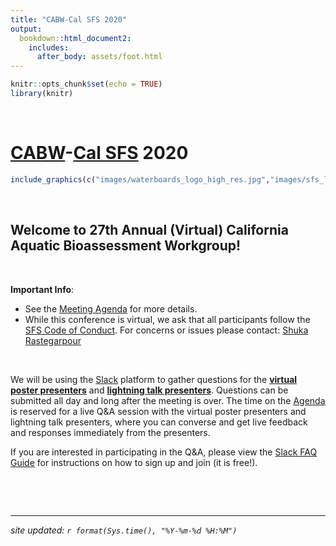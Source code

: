 ```yaml
---
title: "CABW-Cal SFS 2020"
output: 
  bookdown::html_document2:
    includes:
      after_body: assets/foot.html
---
```


```r
knitr::opts_chunk$set(echo = TRUE)
library(knitr)
```
<style>
  .title{
    display: none;
  }
</style>

<br>

# [CABW](https://www.waterboards.ca.gov/water_issues/programs/swamp/bioassessment/)-[Cal SFS](https://freshwater-science.org/my-sfs/chapters/california) 2020


```r

include_graphics(c("images/waterboards_logo_high_res.jpg","images/sfs_logo.jpg", "images/swamp_fish_logo.gif"))

```


<br> 

## **Welcome to 27th Annual (Virtual) California Aquatic Bioassessment Workgroup!**

<br>

<div class = "blue">
**Important Info**:  

 - See the [Meeting Agenda](agenda.html) for more details.
 - While this conference is virtual, we ask that all participants follow the [SFS Code of Conduct](https://freshwater-science.org/about/society-governance/code-of-conduct). For concerns or issues please contact: <a href="mailto:Shuka.Rastegarpour@waterboards.ca.gov">Shuka Rastegarpour</a>

</div>

<br>

We will be using the [Slack](reference.html) platform to gather questions for the [**virtual poster presenters**](poster_session.html) and [**lightning talk presenters**](short_talks.html). Questions can be submitted all day and long after the meeting is over. The time on the [Agenda](agenda.html) is reserved for a live Q&A session with the virtual poster presenters and lightning talk presenters, where you can converse and get live feedback and responses immediately from the presenters.

If you are interested in participating in the Q&A, please view the [Slack FAQ Guide](reference.html) for instructions on how to sign up and join (it is free!).


<br>

<br>

---

*site updated: ```r format(Sys.time(), "%Y-%m-%d %H:%M")```*
